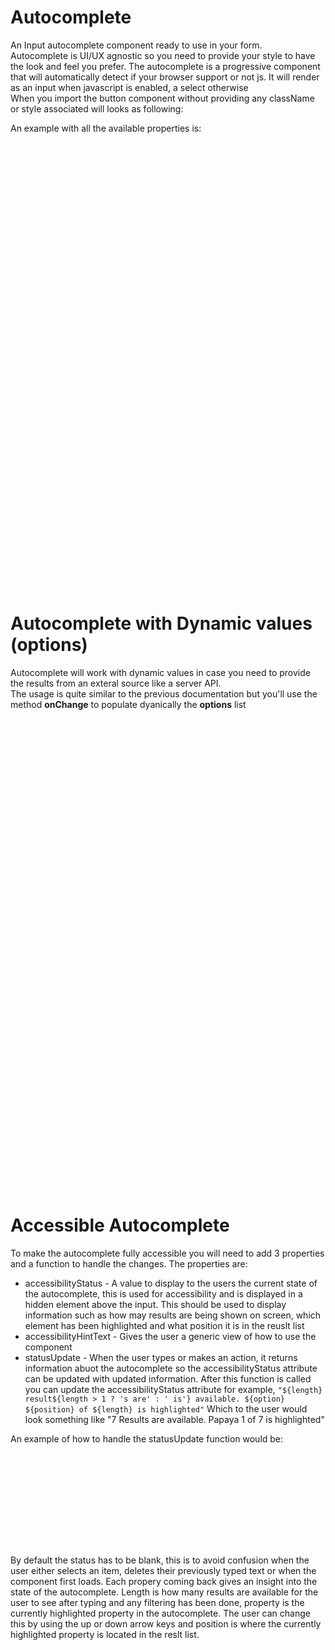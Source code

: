 
<Meta title="DCXLibrary/Form/Autocomplete/Documentation" />

# Autocomplete

An Input autocomplete component ready to use in your form.  
Autocomplete is UI/UX agnostic so you need to provide your style to have the look and feel you prefer.
The autocomplete is a progressive component that will automatically detect if your browser support or not js. It will render as an input when javascript is enabled, a select otherwise  
When you import the button component without providing any className or style associated will looks as following:

<Canvas of={AutocompleteStories.Unstyled} />

An example with all the available properties is:

```js
<Autocomplete
  options={[
    'Papaya',
    'Persimmon',
    'Paw Paw',
    'Prickly Pear',
    'Peach',
    'Pomegranate',
    'Pineapple',
  ]}
  optionsId="dcx-dynamic-id"
  defaultValue="Papaya"
  minCharsBeforeSearch={2}
  debounceMs={2000}
  hintText="search the list of fruits"
  hintClass="hintClass"
  hintId="hintId"
  resultUlClass="resultUlClass"
  resultlLiClass="resultlLiClass"
  resultNoOptionClass="resultNoOptionClass"
  resultActiveClass="resultActiveClass"
  notFoundText="No fruit found"
  onSelected={handleSelected}
  required={false}
  containerClassName=""
  labelText=""
  labelClassName=""
  labelProps={{ id: 'labelid' }}
  id=""
  errorPosition={AutoCompleteErrorPosition.TOP}
  errorMessageText=""
  errorMessageClassName=""
  errorId=""
  errorMessageVisuallyHidden={{
    text: '',
    className: '',
  }}
  name=""
  inputProps={{}}
  selectProps={{}}
  tabIndex={0}
  search={handleSearch}
  statusUpdate={(length, option, position) => change(length, option, position)}
  accessibilityStatus={status}
  accessibilityHintText="When autocomplete results are available use up and down arrows to
  review and enter to select. Touch device users, explore by touch or
  with swipe gestures."
/>
```

# Autocomplete with Dynamic values (options)

Autocomplete will work with dynamic values in case you need to provide the results from an exteral source like a server API.  
The usage is quite similar to the previous documentation but you'll use the method **onChange** to populate dyanically the **options** list

```js
export const AutocompleteDemo = () => {
  const [selected, setSelected] = React.useState('');
  const handleSelected = (value: string) => setSelected(value);

  const [serverOptions, setServerOptions] = React.useState<String[]>([]);

  const handleOnChange = (value: string) => {
    switch (value) {
      case 'p':
        setServerOptions(firstSearch);
        break;
      case 'pe':
        setServerOptions(secondSearch);
        break;
      case 'per':
        setServerOptions(thirdSearch);
        break;
      default:
        setServerOptions(['no results']);
    }
  };

  const handleSearch = (value, options) => {
    return options
      .filter((optionsName) =>
        optionsName.toLowerCase().includes(value.toLowerCase())
      )
      .sort((a, b) => {
        if (a < b) {
          return -1;
        }
        if (a > b) {
          return 1;
        }
        return 0;
      });
  };

  return (
    <Autocomplete
      options={serverOptions}
      minCharsBeforeSearch={1}
      debounceMs={1000}
      onSelected={handleSelected}
      hintText="search the list of fruits dynamically"
      onChange={handleOnChange}
      notFoundText=" "
      search={handleSearch}
    />
  );
};
```

# Accessible Autocomplete

To make the autocomplete fully accessible you will need to add 3 properties and a function to handle the changes.
The properties are:

- accessibilityStatus - A value to display to the users the current state of the autocomplete, this is used for accessibility and is displayed in a hidden element above the input.
  This should be used to display information such as how may results are being shown on screen, which element has been highlighted and what position it is in the reuslt list
- accessibilityHintText - Gives the user a generic view of how to use the component
- statusUpdate - When the user types or makes an action, it returns information abuot the autocomplete so the accessibilityStatus attribute can be updated with updated information.
  After this function is called you can update the accessibilityStatus attribute for example,
  `"${length} result${length > 1 ? 's are' : ' is'} available. ${option} ${position} of ${length} is highlighted"`
  Which to the user would look something like "7 Results are available. Papaya 1 of 7 is highlighted"

An example of how to handle the statusUpdate function would be:

```js
const [status, setStatus] = React.useState('');
const change = (length: number, option: string, position: number) => {
  let newText = '';
  if (length === 0) {
    newText = 'No search results';
  } else if (length > 0) {
    newText = `${length} result${length > 1 ? 's are' : ' is'} available. ${option} ${position} of ${length} is highlighted`;
  }
  setStatus(newText);
};
```

By default the status has to be blank, this is to avoid confusion when the user either selects an item, deletes their previously typed text or when the component first loads.
Each propery coming back gives an insight into the state of the autocomplete. Length is how many results are available for the user to see after typing and any filtering has been done,
property is the currently highlighted property in the autocomplete. The user can change this by using the up or down arrow keys and position is where the currently highlighted property is located in the reslt list.

<ArgTypes of={AutocompleteStories} />
